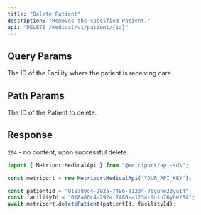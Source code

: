 ```yaml
---
title: "Delete Patient"
description: "Removes the specified Patient."
api: "DELETE /medical/v1/patient/{id}"
---
```


## Query Params

<ParamField query="facilityId" type="string" optional>
  The ID of the Facility where the patient is receiving care.
</ParamField>

## Path Params

<ParamField path="id" type="string" required>
  The ID of the Patient to delete.
</ParamField>

## Response

`204` - no content, upon successful delete.

<ResponseExample>

```javascript Metriport SDK
import { MetriportMedicalApi } from "@metriport/api-sdk";

const metriport = new MetriportMedicalApi("YOUR_API_KEY");

const patientId = "018a80c4-292a-7486-a1234-76yuhe23yu14";
const facilityId = "018a80c4-292a-7486-a1234-9uiu76yhe234";
await metriport.deletePatient(patientId, facilityId);
```

</ResponseExample>
